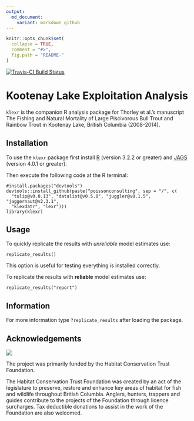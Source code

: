 ```yaml
---
output:
  md_document:
    variant: markdown_github
---
```


<!-- README.md is generated from README.Rmd. Please edit that file -->

```r
knitr::opts_chunk$set(
  collapse = TRUE,
  comment = "#>",
  fig.path = "README-"
)
```

[![Travis-CI Build Status](https://travis-ci.org/poissonconsulting/klexr.svg?branch=master)](https://travis-ci.org/poissonconsulting/klexr)

# Kootenay Lake Exploitation Analysis

`klexr` is the companion R analysis package for Thorley et al.'s manuscript
The Fishing and Natural Mortality
of Large Piscivorous Bull Trout and Rainbow Trout in Kootenay Lake, British Columbia (2008-2014).

## Installation

To use the `klexr` package first install 
[R](http://cran.r-project.org) (version 3.2.2 or greater) and
[JAGS](http://mcmc-jags.sourceforge.net) (version 4.0.1 or greater).

Then execute the following code at the R terminal:
```
#install.packages("devtools")
devtools::install_github(paste("poissonconsulting", sep = "/", c(
  "tulip@v0.0.13", "datalist@v0.5.0", "juggler@v0.1.5", "jaggernaut@v2.3.1",
  "klexdatr", "lexr")))
library(klexr)
```
## Usage

To quickly replicate the results with *unreliable* model estimates use:
```
replicate_results()
```
This option is useful for testing everything is installed correctly.

To replicate the results with **reliable** model estimates use:
```
replicate_results("report")
```

## Information

For more information type `?replicate_results` after loading the package.

Acknowledgements
----------------

![](logos.gif)

The project was primarily funded by the Habitat Conservation Trust Foundation.

The Habitat Conservation Trust Foundation was created by an act of the legislature to preserve, restore and enhance key areas of habitat for fish and wildlife throughout British Columbia. Anglers, hunters, trappers and guides contribute to the projects of the Foundation through licence surcharges. Tax deductible donations to assist in the work of the Foundation are also welcomed.

